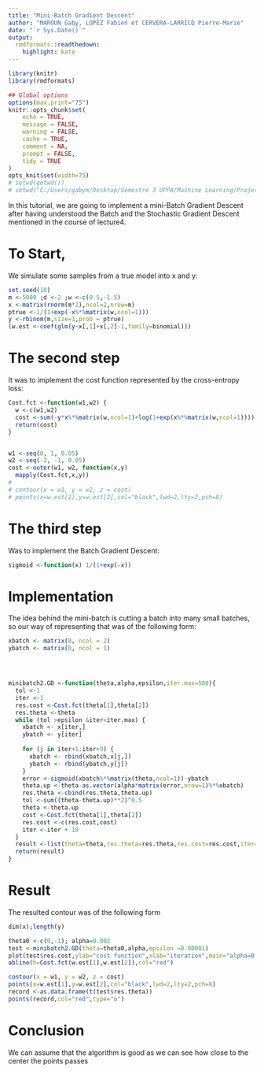 ---
title: "Mini-Batch Gradient Descent"
author: "MAROUN Gaby, LOPEZ Fabien et CERVERA-LARRICQ Pierre-Marie"
date: "`r Sys.Date()`"
output:
  rmdformats::readthedown:
    highlight: kate
---


```{r setup, echo=FALSE, cache=FALSE}
library(knitr)
library(rmdformats)

## Global options
options(max.print="75")
knitr::opts_chunk$set(
	echo = TRUE,
	message = FALSE,
	warning = FALSE,
	cache = TRUE,
	comment = NA,
	prompt = FALSE,
	tidy = TRUE
)
opts_knit$set(width=75)
# setwd(getwd())
# setwd("C:/Users/gabym/Desktop/Semestre 3 UPPA/Machine Learning/Projet/Batch grad desc/")
```


In this tutorial, we are going to implement a mini-Batch Gradient Descent after having understood the Batch and the Stochastic Gradient Descent mentioned in the course of lecture4.

# To Start,

We simulate some samples from a true model into x and y:

```{r minibatch}
set.seed(10)
m <-5000 ;d <-2 ;w <-c(0.5,-1.5)
x <-matrix(rnorm(m*2),ncol=2,nrow=m)
ptrue <-1/(1+exp(-x%*%matrix(w,ncol=1)))
y <-rbinom(m,size=1,prob = ptrue)
(w.est <-coef(glm(y~x[,1]+x[,2]-1,family=binomial)))

```

# The second step 

It was to implement the cost function represented by the cross-entropy loss:

```{r minibatch1}

Cost.fct <-function(w1,w2) {
  w <-c(w1,w2) 
  cost <-sum(-y*x%*%matrix(w,ncol=1)+log(1+exp(x%*%matrix(w,ncol=1))))
  return(cost)
}


w1 <-seq(0, 1, 0.05)
w2 <-seq(-2, -1, 0.05)
cost <-outer(w1, w2, function(x,y)
  mapply(Cost.fct,x,y))
# 
# contour(x = w1, y = w2, z = cost)
# points(x=w.est[1],y=w.est[2],col="black",lwd=2,lty=2,pch=8)
```

# The third step

Was to implement the Batch Gradient Descent:

```{r minibatch2}
sigmoid <-function(x) 1/(1+exp(-x))
```

# Implementation 

The idea behind the mini-batch is cutting a batch into many small batches, so our way of representing that was of the following form:

```{r minibatch4}

xbatch <- matrix(0, ncol = 2)
ybatch <- matrix(0, ncol = 1)




minibatch2.GD <-function(theta,alpha,epsilon,iter.max=500){ 
  tol <-1
  iter <-1
  res.cost <-Cost.fct(theta[1],theta[2])
  res.theta <-theta
  while (tol >epsilon &iter<iter.max) {
    xbatch <- x[iter,]
    ybatch <- y[iter]
    
    for (j in iter+1:iter+9) {
      xbatch <- rbind(xbatch,x[j,])
      ybatch <- rbind(ybatch,y[j])
    }
    error <-sigmoid(xbatch%*%matrix(theta,ncol=1))-ybatch
    theta.up <-theta-as.vector(alpha*matrix(error,nrow=1)%*%xbatch)
    res.theta <-cbind(res.theta,theta.up)
    tol <-sum((theta-theta.up)**2)^0.5
    theta <-theta.up
    cost <-Cost.fct(theta[1],theta[2])
    res.cost <-c(res.cost,cost)
    iter <-iter + 10
  }
  result <-list(theta=theta,res.theta=res.theta,res.cost=res.cost,iter=iter,tol.theta=tol)
  return(result)
}
```

# Result

The resulted contour was of the following form

```{r minibatch5}
dim(x);length(y)

theta0 <-c(0,-1); alpha=0.002
test <-minibatch2.GD(theta=theta0,alpha,epsilon =0.00001)
plot(test$res.cost,ylab="cost function",xlab="iteration",main="alpha=0.01",type="l")
abline(h=Cost.fct(w.est[1],w.est[2]),col="red")

contour(x = w1, y = w2, z = cost)
points(x=w.est[1],y=w.est[2],col="black",lwd=2,lty=2,pch=8)
record <-as.data.frame(t(test$res.theta))
points(record,col="red",type="o")

```

# Conclusion

We can assume that the algorithm is good as we can see how close to the center the points passes 



